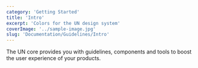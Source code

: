 ```yaml
---
category: 'Getting Started'
title: 'Intro'
excerpt: 'Colors for the UN design system'
coverImage: '../sample-image.jpg'
slug: 'Documentation/Guidelines/Intro'
---
```


The UN core provides you with guidelines, components and tools to
boost the user experience of your products.
